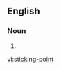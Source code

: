 ==English==

===Noun===
{{en-noun|head=[[sticking]][[-]][[point]]}}

# {{alternative form of|sticking point|lang=en}}

[[vi:sticking-point]]